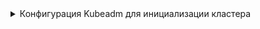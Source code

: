 



<details>
<summary>Конфигурация Kubeadm для инициализации кластера</summary>
<Tabs groupId="install-type">

    <TabItem value='Bash'>
      <h4>Переменные окружния для шаблона конфигурационного файла</h4>
      <CodeBlock language="bash">
          {dedent`
            export CLUSTER_NAME='${CUSTOM_VALUE.clusterName.value}'
            export BASE_DOMAIN='${CUSTOM_VALUE.kubernetesBaseDomain.value}'
            export FULL_HOST_NAME=${CUSTOM_VALUE.virtualMachineFullName.value}
            export INTERNAL_API=api.${CUSTOM_VALUE.kubernetesClusterExternalDomain.value}
          `}
      </CodeBlock>

      <h4>Конфигурационный файл kubeadm для инициализации кластера</h4>
      :::warning
      Обратите внимание, что в данном конфигурационном файле этап установки ```addons``` игнорируется.
      :::
      <CodeBlock>
        {dedent`
          cat <<EOF > ${CUSTOM_VALUE.kubeadmBaseConfigPath.value}/kubeadm.yaml
          ---
          apiVersion: kubeadm.k8s.io/v1beta3
          kind: InitConfiguration
          skipPhases:
            - addon
          bootstrapTokens:
            - token: "fjt9ex.lwzqgdlvoxtqk4yw"
              description: "kubeadm bootstrap token"
              ttl: "24h"
          certificateKey: 0c00c2fd5c67c37656c00d78a9d7e1f2eb794ef8e4fc3e2a4b532eb14323cd59
          nodeRegistration:
            imagePullPolicy: IfNotPresent
            taints: null
            kubeletExtraArgs:
              cloud-provider: external
              config: "${CUSTOM_VALUE.kuberneteKubeletFolderPath.value}/config-custom.yaml"
              cluster-domain: ${CUSTOM_VALUE.kubernetesClusterDomain.value}
              cluster-dns: "${CUSTOM_VALUE.kubernetesDNSAddress.value}"
            # name: '$\{FULL_HOST_NAME}'
            ignorePreflightErrors:
              # > При поэтапной сборке кластера, а не выполнении единой команды,
              # > необходимо указать исключения в параметре ignorePreflightErrors,
              # > чтобы команда kubeadm init phase preflight выполнялась без препятствий.
              # > Для этого в nodeRegistration добавляются следующие исключения:
              - FileAvailable--etc-kubernetes-manifests-kube-apiserver.yaml
              - FileAvailable--etc-kubernetes-manifests-kube-controller-manager.yaml
              - FileAvailable--etc-kubernetes-manifests-kube-scheduler.yaml
              - FileAvailable--etc-kubernetes-manifests-etcd.yaml
          ---
          apiVersion: kubeadm.k8s.io/v1beta3
          kind: ClusterConfiguration
          clusterName: "$\{CLUSTER_NAME}"
          controlPlaneEndpoint: $\{INTERNAL_API}:${KUBE_API_ARGS.securePort.value}
          imageRepository: "${CUSTOM_VALUE.baseDockerRegistry.value}"
          networking:
            serviceSubnet: ${CUSTOM_VALUE.kubernetesServiceCIDR.value}
            dnsDomain: ${CUSTOM_VALUE.kubernetesClusterDomain.value}
          kubernetesVersion: ${COMPONENTS_VERSION.kubernetes.value}
          dns: {}
          etcd:
            local:
              imageRepository: "${CUSTOM_VALUE.baseDockerRegistry.value}"
              dataDir: "/var/lib/etcd"
              extraArgs:
                ${KUBERNETES_ETCD_API_ARGS.data.value}
              peerCertSANs:
                - 127.0.0.1
              serverCertSANs:
                - 127.0.0.1
          apiServer:
            extraArgs:
              ${KUBERNETES_KUBE_API_ARGS.data.value}
            extraVolumes:
            - name: "k8s-audit"
              hostPath: "/var/log/kubernetes/audit/"
              mountPath: "/var/log/kubernetes/audit/"
              readOnly: false
              pathType: DirectoryOrCreate
            certSANs:
              - "127.0.0.1"
              # TODO для доабвления внешнего FQDN в сертификаты кластера
              # - $\{INTERNAL_API}
            timeoutForControlPlane: 4m0s
          controllerManager:
            extraArgs:
              cluster-name: "$\{CLUSTER_NAME}"
              ${KUBERNETES_KUBE_CONTROLLER_MANAGER_ARGS.data.value}
          scheduler:
            extraArgs:
              ${KUBERNETES_KUBE_SCHEDULER_ARGS.data.value}
          EOF
        `}
      </CodeBlock>
    </TabItem>

    <TabItem value='Cloud-init'>

      <CodeBlock>
        {dedent`
          - path: ${CUSTOM_VALUE.kubeadmBaseConfigPath.value}/kubeadm.yaml
            owner: root:root
            permissions: '0644'
            content: |
              ---
              apiVersion: kubeadm.k8s.io/v1beta3
              kind: InitConfiguration
              skipPhases:
                - addon
              bootstrapTokens:
                - token: "fjt9ex.lwzqgdlvoxtqk4yw"
                  description: "kubeadm bootstrap token"
                  ttl: "24h"
              certificateKey: 0c00c2fd5c67c37656c00d78a9d7e1f2eb794ef8e4fc3e2a4b532eb14323cd59
              nodeRegistration:
                imagePullPolicy: IfNotPresent
                taints: null
                kubeletExtraArgs:
                  cloud-provider: external
                  config: "${CUSTOM_VALUE.kuberneteKubeletFolderPath.value}/config-custom.yaml"
                  cluster-domain: cluster.local
                  cluster-dns: "${CUSTOM_VALUE.kubernetesDNSAddress.value}"

                # TODO тут нужно подумать, нужно ли определение имени узла при инициализации УК
                # name: {{ local_hostname }}

                ignorePreflightErrors:
                  # > При поэтапной сборке кластера, а не выполнении единой команды,
                  # > необходимо указать исключения в параметре ignorePreflightErrors,
                  # > чтобы команда kubeadm init phase preflight выполнялась без препятствий.
                  # > Для этого в nodeRegistration добавляются следующие исключения:
                  - FileAvailable--etc-kubernetes-manifests-kube-apiserver.yaml
                  - FileAvailable--etc-kubernetes-manifests-kube-controller-manager.yaml
                  - FileAvailable--etc-kubernetes-manifests-kube-scheduler.yaml
                  - FileAvailable--etc-kubernetes-manifests-etcd.yaml
              ---
              apiVersion: kubeadm.k8s.io/v1beta3
              kind: ClusterConfiguration

              clusterName: "${CUSTOM_VALUE.clusterName.value}"
              # TODO нужно указывать VIP LoadBalancer
              controlPlaneEndpoint: {{ local_hostname }}:${KUBE_API_ARGS.securePort.value}

              imageRepository: "${CUSTOM_VALUE.baseDockerRegistry.value}"

              networking:
                serviceSubnet: ${CUSTOM_VALUE.kubernetesServiceCIDR.value}
                dnsDomain: cluster.local
              kubernetesVersion: ${COMPONENTS_VERSION.kubernetes.value}

              dns: {}
              etcd:
                local:
                  imageRepository: "${CUSTOM_VALUE.baseDockerRegistry.value}"
                  dataDir: "/var/lib/etcd"
                  extraArgs:
                    ${KUBERNETES_ETCD_API_ARGS.data.value}
                  peerCertSANs:
                    - 127.0.0.1
                  serverCertSANs:
                    - 127.0.0.1

              apiServer:
                extraArgs:
                  ${KUBERNETES_KUBE_API_ARGS.data.value}

                extraVolumes:
                - name: "k8s-audit"
                  hostPath: "/var/log/kubernetes/audit/"
                  mountPath: "/var/log/kubernetes/audit/"
                  readOnly: false
                  pathType: DirectoryOrCreate
                certSANs:
                  - "127.0.0.1"
                timeoutForControlPlane: 4m0s

              controllerManager:
                extraArgs:
                  cluster-name: "${CUSTOM_VALUE.clusterName.value}"
                  ${KUBERNETES_KUBE_CONTROLLER_MANAGER_ARGS.data.value}

              scheduler:
                extraArgs:
                  ${KUBERNETES_KUBE_SCHEDULER_ARGS.data.value}
        `}
        </CodeBlock>
    </TabItem>
</Tabs>

</details>
